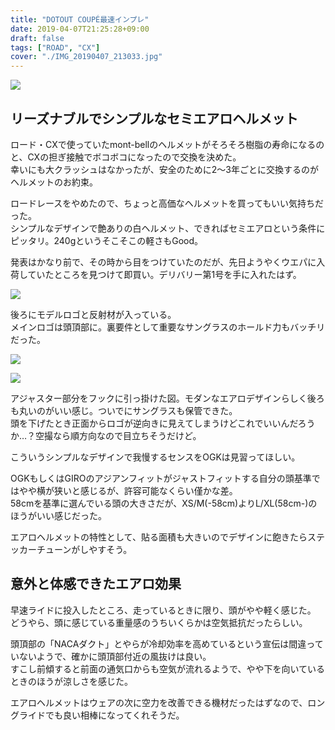 ---
title: "DOTOUT COUPÉ最速インプレ"
date: 2019-04-07T21:25:28+09:00
draft: false
tags: ["ROAD", "CX"]
cover: "./IMG_20190407_213033.jpg"
---

![ ](./IMG_20190407_213033.jpg)

## リーズナブルでシンプルなセミエアロヘルメット

ロード・CXで使っていたmont-bellのヘルメットがそろそろ樹脂の寿命になるのと、CXの担ぎ接触でボコボコになったので交換を決めた。  
幸いにも大クラッシュはなかったが、安全のために2〜3年ごとに交換するのがヘルメットのお約束。

ロードレースをやめたので、ちょっと高価なヘルメットを買ってもいい気持ちだった。  
シンプルなデザインで艶ありの白ヘルメット、できればセミエアロという条件にピッタリ。240gというそこそこの軽さもGood。

発表はかなり前で、その時から目をつけていたのだが、先日ようやくウエパに入荷していたところを見つけて即買い。デリバリー第1号を手に入れたはず。

![ ](./IMG_20190407_095339.jpg)

後ろにモデルロゴと反射材が入っている。  
メインロゴは頭頂部に。裏要件として重要なサングラスのホールド力もバッチリだった。

![ ](./IMG_20190407_213057.jpg)

![ ](./IMG_20190407_210041.jpg)

アジャスター部分をフックに引っ掛けた図。モダンなエアロデザインらしく後ろも丸いのがいい感じ。ついでにサングラスも保管できた。  
頭を下げたとき正面からロゴが逆向きに見えてしまうけどこれでいいんだろうか…？空撮なら順方向なので目立ちそうだけど。

こういうシンプルなデザインで我慢するセンスをOGKは見習ってほしい。

OGKもしくはGIROのアジアンフィットがジャストフィットする自分の頭基準ではやや横が狭いと感じるが、許容可能なくらい僅かな差。  
58cmを基準に選んでいる頭の大きさだが、XS/M(-58cm)よりL/XL(58cm-)のほうがいい感じだった。

エアロヘルメットの特性として、貼る面積も大きいのでデザインに飽きたらステッカーチューンがしやすそう。

## 意外と体感できたエアロ効果

早速ライドに投入したところ、走っているときに限り、頭がやや軽く感じた。  
どうやら、頭に感じている重量感のうちいくらかは空気抵抗だったらしい。

頭頂部の「NACAダクト」とやらが冷却効率を高めているという宣伝は間違っていないようで、確かに頭頂部付近の風抜けは良い。  
すこし前傾すると前面の通気口からも空気が流れるようで、やや下を向いているときのほうが涼しさを感じた。

エアロヘルメットはウェアの次に空力を改善できる機材だったはずなので、ロングライドでも良い相棒になってくれそうだ。

<Amzn asin="B07PY3Y1ST">

